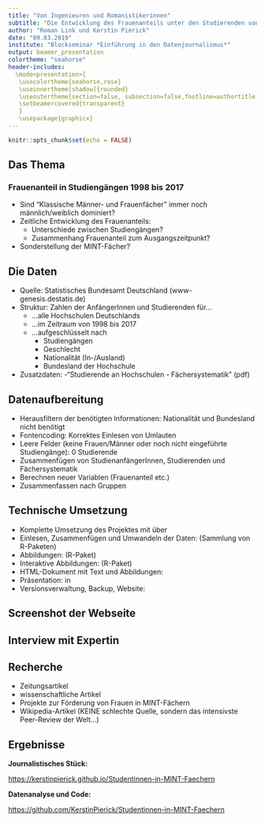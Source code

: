 ```yaml
---
title: "Von Ingenieuren und Romanistikerinnen"
subtitle: "Die Entwicklung des Frauenanteils unter den Studierenden von 1998 bis 2017"
author: "Roman Link und Kerstin Pierick"
date: "09.03.2019"
institute: "Blockseminar *Einführung in den Datenjournalismus*"
output: beamer_presentation
colortheme: "seahorse"
header-includes:
  \mode<presentation>{
   \usecolortheme{seahorse,rose}
   \useinnertheme[shadow]{rounded}
   \useoutertheme[section=false, subsection=false,footline=authortitle]{miniframes}
   \setbeamercovered{transparent}
   }
   \usepackage{graphicx}
---
```


```r
knitr::opts_chunk$set(echo = FALSE)
```

## Das Thema

### Frauenanteil in Studiengängen 1998 bis 2017

 - Sind "Klassische Männer- und Frauenfächer" immer noch männlich/weiblich dominiert?
 - Zeitliche Entwicklung des Frauenanteils:
     - Unterschiede zwischen Studiengängen?
     - Zusammenhang Frauenanteil zum Ausgangszeitpunkt?
 - Sonderstellung der MINT-Fächer?
  
  
## Die Daten

- Quelle: Statistisches Bundesamt Deutschland (www-genesis.destatis.de) 
- Struktur: Zahlen der AnfängerInnen und Studierenden für...
    - ...alle Hochschulen Deutschlands
    - ...im Zeitraum von 1998 bis 2017
    - ...aufgeschlüsselt nach 
        - Studiengängen
        - Geschlecht
        - Nationalität (In-/Ausland)
        - Bundesland der Hochschule

 - Zusatzdaten: 
    -"Studierende an Hochschulen - Fächersystematik" (pdf)

\vspace{-0.3em}
\centering{\includegraphics[width = 0.35\textwidth]{figures/destatis}}


## Datenaufbereitung

 - Herausfiltern der benötigten Informationen: Nationalität und Bundesland nicht benötigt
 - Fontencoding: Korrektes Einlesen von Umlauten
 - Leere Felder (keine Frauen/Männer oder noch nicht eingeführte Studiengänge): 0 Studierende
 - Zusammenfügen von StudienanfängerInnen, Studierenden und Fächersystematik
 - Berechnen neuer Variablen (Frauenanteil etc.)
 - Zusammenfassen nach Gruppen


## Technische Umsetzung
\includegraphics[width = 0.15\textwidth]{figures/R_logo.png}
\includegraphics[width = 0.15\textwidth]{figures/rstudio.png}
\includegraphics[width = 0.15\textwidth]{figures/tidyverse.png}
\includegraphics[width = 0.15\textwidth]{figures/ggplot2.jpg}
\includegraphics[width = 0.15\textwidth]{figures/plotly.png}
\includegraphics[width = 0.15\textwidth]{figures/rmarkdown.png}
\includegraphics[width = 0.15\textwidth]{figures/github.png}

  - Komplette Umsetzung des Projektes mit \texttt{R} über \texttt{RStudio}
  - Einlesen, Zusammenfügen und Umwandeln der Daten: \texttt{tidyverse} (Sammlung von R-Paketen)
  - Abbildungen: \texttt{ggplot2} (R-Paket)
  - Interaktive Abbildungen: \texttt{plotly} (R-Paket)
  - HTML-Dokument mit Text und Abbildungen: \texttt{R Markdown}
  - Präsentation: \texttt{LaTeX Beamer} in \texttt{R Markdown}
  - Versionsverwaltung, Backup, Website: \texttt{GitHub}

## Screenshot der Webseite

\hspace*{-2em}\includegraphics[width = \paperwidth]{figures/screenshot.png}

## Interview mit Expertin

\begin{minipage}{0.8 \textwidth}
\textbf{Angefragt:}
\begin{itemize}
  \item - Prof. Petra Lucht, Gender Studies, TU Berlin
  \item Dr. Martina Erlemann, Gender Studies/Physik, FU Berlin
  \item Anna Lena Martins, Gleichstellungsbeauftragte Mathematik, Uni Göttingen
  \item<2> \textbf{Dr. Sophie-Charlotte August, Gleichstellungsbeauftragte Physik, Uni Göttingen}
\end{itemize}
\end{minipage}
\begin{minipage}{0.8 \textwidth}
\visible<2>{
\includegraphics{figures/august.jpg}}
\end{minipage}

## Recherche

 - Zeitungsartikel
 - wissenschaftliche Artikel
 - Projekte zur Förderung von Frauen in MINT-Fächern
 - Wikipedia-Artikel (KEINE schlechte Quelle, sondern das intensivste Peer-Review der Welt...)
 
 
## Ergebnisse

**Journalistisches Stück: **

[https://kerstinpierick.github.io/Studentinnen-in-MINT-Faechern](https://kerstinpierick.github.io/Studentinnen-in-MINT-Faechern)


**Datenanalyse und Code: **

[https://github.com/KerstinPierick/Studentinnen-in-MINT-Faechern](https://github.com/KerstinPierick/Studentinnen-in-MINT-Faechern)

